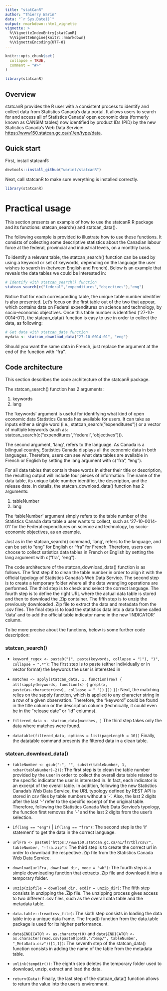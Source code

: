 ```yaml
---
title: "statCanR"
author: "Thierry Warin"
data: "`r Sys.Date()`"
output: rmarkdown::html_vignette
vignette: >
  %\VignetteIndexEntry{statCanR}
  %\VignetteEngine{knitr::rmarkdown}
  %\VignetteEncoding{UTF-8}
---
```


```r
knitr::opts_chunk$set(
  collapse = TRUE,
  comment = "#>"
)
```

```r
library(statcanR)
```


## Overview

statcanR provides the R user with a consistent process to identify and collect data from Statistics Canada's data portal. It allows users to search  for and access all of Statistics Canada' open economic data (formerly known as CANSIM tables) now identified by product IDs (PID) by the new Statistics Canada's Web Data Service: <https://www150.statcan.gc.ca/n1/en/type/data>.

## Quick start

First, install statcanR:

```r
devtools::install_github("warint/statcanR")
```


Next, call statcanR to make sure everything is installed correctly.

```r
library(statcanR)
```

# Practical usage

This section presents an example of how to use the statcanR R package and its functions: statcan_search() and statcan_data().    
  

The following example is provided to illustrate how to use these functions. It consists of collecting some descriptive statistics about the Canadian labour force at the federal, provincial and industrial levels, on a monthly basis.  

To identify a relevant table, the statcan_search() function can be used
by using a keyword or set of keywords, depending on the language the user wishes to search in (between English and French). Below is an example that reveals
the data tables we could be interested in:
```r
# Identify with statcan_search() function
statcan_search(c("federal","expenditures","objectives"),"eng")
```


Notice that for each corresponding table, the unique table number identifier is also presented. Let's focus on the first table out of the two that appear, which contains data on Federal expenditures on science and technology, by socio-economic objectives. Once this table number is identified
(‘27-10-0014-01’), the statcan_data() function is easy to use in order to collect the data, as following:   
```r
# Get data with statcan_data function
mydata <- statcan_download_data("27-10-0014-01", "eng")
```

Should you want the same data in French, just replace the argument at the end of the function with "fra".

## Code architecture

This section describes the code architecture of the statcanR package.

The statcan_search() function has 2 arguments:   
  
  1. keywords
  2. lang

The 'keywords' argument is useful for identifying what kind of open economic data Statistics Canada has available for users. It can take as inputs either a single word (i.e., statcan_search("expenditures")) or a vector of multiple keywords (such as: statcan_search(c("expenditures","federal","objectives"))).

The second argument, 'lang', refers to the language. As Canada is a bilingual country, Statistics Canada displays all the economic data in both languages. Therefore, users can see what data tables are available in French or English by setting the lang argument with c("fra", "eng").




For all data tables that contain these words in either their title or description, the resulting output will include four pieces of information: The name of the data table, its unique table number identifier, the description, and the release date.
In details, the statcan_download_data() function has 2 arguments:   
  
  1. tableNumber
  2. lang
  

The 'tableNumber' argument simply refers to the table number of the Statistics Canada data table a user wants to collect, such as '27-10-0014-01' for the Federal expenditures on science and technology, by socio-economic objectives, as an example.


Just as in the statcan_search() command, 'lang', refers to the language, and can be set to "eng" for English or "fra" for French. Therefore, users can choose to collect satistics data tables in French or English by setting the lang argument with c("fra", "eng").

The code architecture of the statcan_download_data() function is as follows. The first step if to clean the table number in order to align it with the official typology of Statistics Canada's Web Data Service. The second step is to create a temporary folder where all the data wrangling operations are performed. The third step is to check and select the correct language. The fourth step is to define the right URL where the actual data table is stored and  then to download the .Zip container. The fifth step is to unzip the previously downloaded .Zip file to extract the data and metadata  from the .csv files. The final step is to load the statistics data into a data frame called 'data' and to add the official table indicator name in the new 'INDICATOR' column.         
  

To be more precise about the functions, below is some further code description:   

### statcan_search()

  - `  keyword_regex <- paste0("(", paste(keywords, collapse = "|"), ")", collapse = ".*")`:
  The first step is to paste (either individually or in vector format) the keywords the user is interested in

  - ` matches <- apply(statcan_data, 1, function(row) {`
   ` all(sapply(keywords, function(x) {`
   `   grepl(x, paste(as.character(row), collapse = " "))`
   ` }))`
  ` }) `:
  Next, the matching relies on the sapply function, which is applied to any character string in a row of a given observation. Therefore, the "keyword" could be found in the title column or the description column (technically, it could even be in the "release date" or "id" columns).

-   ` filtered_data <- statcan_data[matches, ]`
 The third step takes only the data where matches were found.
 
-   ` datatable(filtered_data, options = list(pageLength = 10))`
 Finally, the datatable command presents the filtered data in a clean table.
 

  
### statcan_download_data()  

  - `tableNumber <- gsub("-", "", substr(tableNumber, 1, nchar(tableNumber)-2))`:
  The first step is to clean the table number provided by the user in order to collect the overall data table related to the specific indicator the user is interested in. In fact, each indicator is an excerpt of the overall table.
  In addition, following the new Statistics Canada's Web Data Service, the URL typology defined by REST API is stored in csv files by table numbers without a '-'. Also, the last 2 digits after the last '-' refer to the specific excerpt of the original table.
  Therefore, following the Statistics Canada Web Data Service's typology, the function first removes the '-' and the last 2 digits from the user's selection.

  - `if(lang == "eng")` | `if(lang == "fra")`:
  The second step is the 'if statement' to get the data in the correct language.

  - `urlFra <- paste0("https://www150.statcan.gc.ca/n1/fr/tbl/csv/", tableNumber, "-fra.zip")`:
  The third step is to create the correct url in order to download the respective .Zip file from the Statistics Canada Web Data Service.   
  
  - `download(urlFra, download_dir, mode = "wb")`:
  The fourth step is a simple downloading function that extracts .Zip file and download it into a temporary folder.
  
  - `unzip(zipfile = download_dir, exdir = unzip_dir)`:
  The fifth step consists in unzipping the .Zip file. The unzipping process gives access to two different .csv files, such as the overall data table and the metadata table.
    
  - `data.table::fread(csv_file)`:
  The sixth step consists in loading the data table into a unique data frame. The fread() function from the data.table package is used for its higher performance.   
    
  - `data$INDICATOR <- as.character(0)` and `data$INDICATOR <- as.character(read.csv(paste0(path,"/temp/", tableNumber, "_MetaData.csv"))[1,1])`:
  The seventh step of the statcan_data() function consists in adding the name of the table from the metadata table. 
  
  - `unlink(tempdir())`:
  The eighth step deletes the temporary folder used to download, unzip, extract and load the data.
  
  - `return(Data)`:
  Finally, the last step of the statcan_data() function allows to return the value into the user's environment.



